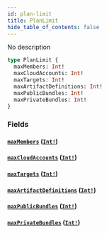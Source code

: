 ```yaml
---
id: plan-limit
title: PlanLimit
hide_table_of_contents: false
---
```



No description

```graphql
type PlanLimit {
  maxMembers: Int!
  maxCloudAccounts: Int!
  maxTargets: Int!
  maxArtifactDefinitions: Int!
  maxPublicBundles: Int!
  maxPrivateBundles: Int!
}
```


### Fields

#### [`maxMembers`](#) ([`Int!`](/swapi/scalars/int))




#### [`maxCloudAccounts`](#) ([`Int!`](/swapi/scalars/int))




#### [`maxTargets`](#) ([`Int!`](/swapi/scalars/int))




#### [`maxArtifactDefinitions`](#) ([`Int!`](/swapi/scalars/int))




#### [`maxPublicBundles`](#) ([`Int!`](/swapi/scalars/int))




#### [`maxPrivateBundles`](#) ([`Int!`](/swapi/scalars/int))






